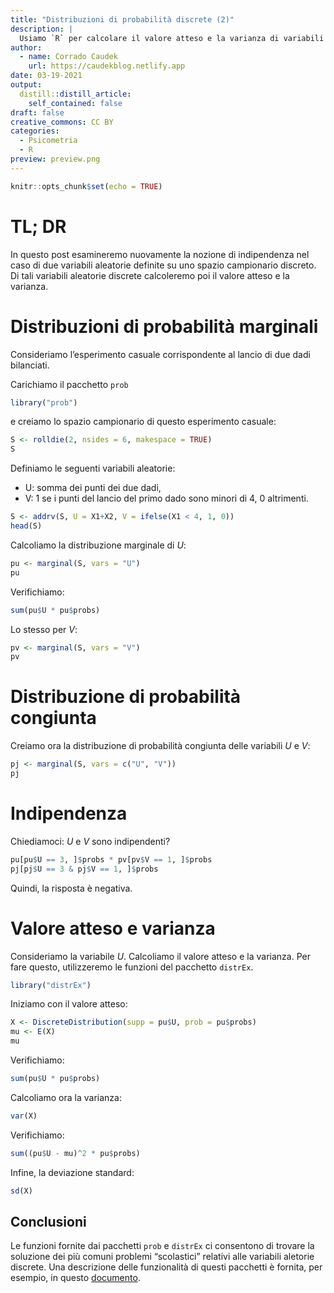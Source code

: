 ```yaml
---
title: "Distribuzioni di probabilità discrete (2)"
description: |
  Usiamo `R` per calcolare il valore atteso e la varianza di variabili aleatorie discrete.
author:
  - name: Corrado Caudek
    url: https://caudekblog.netlify.app
date: 03-19-2021
output:
  distill::distill_article:
    self_contained: false
draft: false
creative_commons: CC BY
categories:
  - Psicometria
  - R
preview: preview.png
---
```



```r
knitr::opts_chunk$set(echo = TRUE)
```

# TL; DR

In questo post esamineremo nuovamente la nozione di indipendenza nel caso di due variabili aleatorie definite su uno spazio campionario discreto. Di tali variabili aleatorie discrete calcoleremo poi il valore atteso e la varianza. 


# Distribuzioni di probabilità marginali

Consideriamo l'esperimento casuale corrispondente al lancio di due dadi bilanciati. 

Carichiamo il pacchetto `prob`

```r
library("prob")
```

e creiamo lo spazio campionario di questo esperimento casuale:

```r
S <- rolldie(2, nsides = 6, makespace = TRUE)
S
```

Definiamo le seguenti variabili aleatorie:

- U: somma dei punti dei due dadi,
- V: 1 se i punti del lancio del primo dado sono minori di 4, 0 altrimenti.

```r
S <- addrv(S, U = X1+X2, V = ifelse(X1 < 4, 1, 0))
head(S)
```

Calcoliamo la distribuzione marginale di $U$:

```r
pu <- marginal(S, vars = "U")
pu
```

Verifichiamo:

```r
sum(pu$U * pu$probs)
```

Lo stesso per $V$:

```r
pv <- marginal(S, vars = "V")
pv
```

# Distribuzione di probabilità congiunta

Creiamo ora la distribuzione di probabilità congiunta delle variabili $U$ e $V$:

```r
pj <- marginal(S, vars = c("U", "V"))
pj
```

# Indipendenza

Chiediamoci: $U$ e $V$ sono indipendenti?

```r
pu[pu$U == 3, ]$probs * pv[pv$V == 1, ]$probs
pj[pj$U == 3 & pj$V == 1, ]$probs
```

Quindi, la risposta è negativa.


# Valore atteso e varianza

Consideriamo la variabile $U$. Calcoliamo il valore atteso e la varianza. Per fare questo, utilizzeremo le funzioni del pacchetto `distrEx`.

```r
library("distrEx")
```

Iniziamo con il valore atteso:

```r
X <- DiscreteDistribution(supp = pu$U, prob = pu$probs)
mu <- E(X)
mu
```

Verifichiamo:

```r
sum(pu$U * pu$probs)
```

Calcoliamo ora la varianza:

```r
var(X)
```

Verifichiamo:

```r
sum((pu$U - mu)^2 * pu$probs)
```

Infine, la deviazione standard:

```r
sd(X)
```

## Conclusioni {-}

Le funzioni fornite dai pacchetti `prob` e `distrEx` ci consentono di trovare la soluzione dei più comuni problemi "scolastici" relativi alle variabili aletorie discrete. Una descrizione delle funzionalità di questi pacchetti è fornita, per esempio, in questo [documento](http://www.atmos.albany.edu/facstaff/timm/ATM315spring14/R/IPSUR.pdf).




